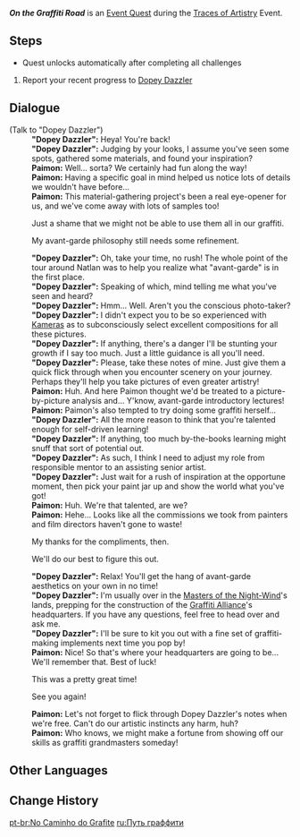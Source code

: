 {{Quest Infobox
|id            = 75504
|image         = Event Quest On the Graffiti Road.png
|type          = World
|event_name    = Traces of Artistry
|requirement   = 
|characters    = "Dopey Dazzler"; Paimon; Traveler
|startLocation = [["Children of Echoes"]], [[Natlan]]
|region        = Natlan
|area          = Tequemecan Valley
|subarea       = "Children of Echoes"
|prev          = Avant-Garde Graffiti Visionary!
|next          = 
|rewards       = Dopey Dazzler's Notes on Graffiti*1;Mora*10,000;Adventurer's Experience*4
|otherRewards  = 
}}
'''''On the Graffiti Road''''' is an [[Event Quest]] during the [[Traces of Artistry]] Event.

==Steps==
* Quest unlocks automatically after completing all challenges
# Report your recent progress to [[Dopey Dazzler]]

==Dialogue==
{{Quest Description|During this time, you've visited many places in Natlan to gather inspiration at Dopey Dazzler's suggestion, and you've learned a lot. It's time to report back to her...}}
{{Dialogue Start}}
;(Talk to "Dopey Dazzler")
:'''"Dopey Dazzler":''' Heya! You're back!
:'''"Dopey Dazzler":''' Judging by your looks, I assume you've seen some spots, gathered some materials, and found your inspiration?
:'''Paimon:''' Well... sorta? We certainly had fun along the way!
:'''Paimon:''' Having a specific goal in mind helped us notice lots of details we wouldn't have before...
:'''Paimon:''' This material-gathering project's been a real eye-opener for us, and we've come away with lots of samples too!
:{{DIcon}} Just a shame that we might not be able to use them all in our graffiti.
:{{DIcon}} My avant-garde philosophy still needs some refinement.
:'''"Dopey Dazzler":''' Oh, take your time, no rush! The whole point of the tour around Natlan was to help you realize what "avant-garde" is in the first place.
:'''"Dopey Dazzler":''' Speaking of which, mind telling me what you've seen and heard?
:{{Black Screen|You show Dopey Dazzler the graffiti guidebook and the various photos you've taken...}}
:'''"Dopey Dazzler":''' Hmm... Well. Aren't you the conscious photo-taker?
:'''"Dopey Dazzler":''' I didn't expect you to be so experienced with [[Kamera]]s as to subconsciously select excellent compositions for all these pictures.
:'''"Dopey Dazzler":''' If anything, there's a danger I'll be stunting your growth if I say too much. Just a little guidance is all you'll need.
:'''"Dopey Dazzler":''' Please, take these notes of mine. Just give them a quick flick through when you encounter scenery on your journey. Perhaps they'll help you take pictures of even greater artistry!
:'''Paimon:''' Huh. And here Paimon thought we'd be treated to a picture-by-picture analysis and... Y'know, avant-garde introductory lectures!
:'''Paimon:''' Paimon's also tempted to try doing some graffiti herself...
:'''"Dopey Dazzler":''' All the more reason to think that you're talented enough for self-driven learning!
:'''"Dopey Dazzler":''' If anything, too much by-the-books learning might snuff that sort of potential out.
:'''"Dopey Dazzler":''' As such, I think I need to adjust my role from responsible mentor to an assisting senior artist.
:'''"Dopey Dazzler":''' Just wait for a rush of inspiration at the opportune moment, then pick your paint jar up and show the world what you've got!
:'''Paimon:''' Huh. We're that talented, are we?
:'''Paimon:''' Hehe... Looks like all the commissions we took from painters and film directors haven't gone to waste!
:{{DIcon}} My thanks for the compliments, then.
:{{DIcon}} We'll do our best to figure this out.
:'''"Dopey Dazzler":''' Relax! You'll get the hang of avant-garde aesthetics on your own in no time!
:'''"Dopey Dazzler":''' I'm usually over in the [[Masters of the Night-Wind]]'s lands, prepping for the construction of the [[Graffiti Alliance]]'s headquarters. If you have any questions, feel free to head over and ask me.
:'''"Dopey Dazzler":''' I'll be sure to kit you out with a fine set of graffiti-making implements next time you pop by!
:'''Paimon:''' Nice! So that's where your headquarters are going to be... We'll remember that. Best of luck!
:{{DIcon}} This was a pretty great time!
:{{DIcon}} See you again!
:'''Paimon:''' Let's not forget to flick through Dopey Dazzler's notes when we're free. Can't do our artistic instincts any harm, huh?
:'''Paimon:''' Who knows, we might make a fortune from showing off our skills as graffiti grandmasters someday!
{{Dialogue End}}

==Other Languages==
{{Other Languages
|en       = On the Graffiti Road
|zhs      = 涂鸦之路的方向标
|zhs_rm   = 
|zht      = 塗鴉之路的方向標
|zht_rm   = 
|zh_tl    = 
|ja       = ラクガキの道標
|ja_rm    = Rakugaki no Touhyou
|ja_tl    = 
|ko       = 그라피티 길의 길잡이
|ko_tl    = 
|es       = Señales por el camino de las pintadas
|es_tl    = Signs Along the Trail of Graffiti
|fr       = Sur la route des graffitis
|fr_tl    = On the Graffiti Road
|ru       = Путь граффити
|ru_tl    = Path of Graffiti
|th       = ป้ายบอกทางของถนนกราฟฟิตี้
|th_rm    = 
|th_tl    = 
|vi       = Biển Chỉ Dẫn Trên Con Đường Graffiti
|vi_tl    = 
|de       = Wegweiser auf dem Pfad der Graffitis
|de_tl    = Road Signs on the Path of Graffitis
|id       = Jalan Menuju Grafiti
|id_tl    = 
|pt       = No Caminho do Grafite
|pt_tl    = 
|tr       = Uzun İnce Bir Grafiti Yolu
|tr_tl    = 
|it       = Sulla strada dei graffiti
|it_tl    = 
}}

==Change History==
{{Change History|5.0}}

[[pt-br:No Caminho do Grafite]]
[[ru:Путь граффити]]